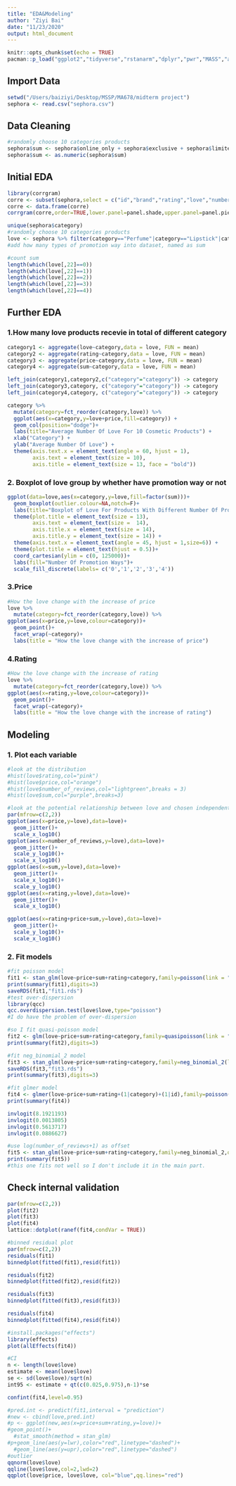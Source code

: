 ```yaml
---
title: "EDA&Modeling"
author: "Ziyi Bai"
date: "11/23/2020"
output: html_document
---
```


```r
knitr::opts_chunk$set(echo = TRUE)
pacman::p_load("ggplot2","tidyverse","rstanarm","dplyr","pwr","MASS","arm","corrgram","lme4")
```

## Import Data
```r
setwd("/Users/baiziyi/Desktop/MSSP/MA678/midterm project")
sephora <- read.csv("sephora.csv")
```

## Data Cleaning
```r
#randomly choose 10 categories products 
sephora$sum <- sephora$online_only + sephora$exclusive + sephora$limited_edition + sephora$limited_time_offer
sephora$sum <- as.numeric(sephora$sum)
```

## Initial EDA 
```r
library(corrgram)
corre <- subset(sephora,select = c("id","brand","rating","love","number_of_reviews","price","online_only","exclusive","limited_edition","limited_time_offer","sum"))
corre <- data.frame(corre)
corrgram(corre,order=TRUE,lower.panel=panel.shade,upper.panel=panel.pie,text.panel=panel.txt,main="Correlation Of Sephora Intercorrelations")
```

```r
unique(sephora$category)
#randomly choose 10 categories products 
love <- sephora %>% filter(category=="Perfume"|category=="Lipstick"|category=="Shampoo"|category=="Anti-Aging"|category=="Face Masks"|category=="Eye Brushes"|category=="Eyeshadow"|category=="Hair Oil"|category=="Shaving"|category=="Candles")
#add how many types of promotion way into dataset, named as sum
```

```r
#count sum 
length(which(love[,22]==0))
length(which(love[,22]==1))
length(which(love[,22]==2))
length(which(love[,22]==3))
length(which(love[,22]==4))
```

## Further EDA
### 1.How many love products recevie in total of different category 
```r
category1 <- aggregate(love~category,data = love, FUN = mean)
category2 <- aggregate(rating~category,data = love, FUN = mean)
category3 <- aggregate(price~category,data = love, FUN = mean)
category4 <- aggregate(sum~category,data = love, FUN = mean)

left_join(category1,category2,c("category"="category")) -> category
left_join(category3,category, c("category"="category")) -> category
left_join(category4,category, c("category"="category")) -> category

category %>% 
  mutate(category=fct_reorder(category,love)) %>%
  ggplot(aes(x=category,y=love+price,fill=category)) +
  geom_col(position="dodge")+
  labs(title="Average Number Of Love For 10 Cosmetic Products") +
  xlab("Category") +
  ylab("Average Number Of Love") +
  theme(axis.text.x = element_text(angle = 60, hjust = 1),
        axis.text = element_text(size = 10),
        axis.title = element_text(size = 13, face = "bold"))
```

### 2. Boxplot of love group by whether have promotion way or not
```r
ggplot(data=love,aes(x=category,y=love,fill=factor(sum)))+
  geom_boxplot(outlier.colour=NA,notch=F)+
  labs(title="Boxplot of Love For Products With Different Number Of Promotion Ways",x="Category",y="Number Of Love Receives")+
  theme(plot.title = element_text(size = 13),
        axis.text = element_text(size =  14),
        axis.title.x = element_text(size = 14),
        axis.title.y = element_text(size = 14)) + 
  theme(axis.text.x = element_text(angle = 45, hjust = 1,size=6)) +
  theme(plot.title = element_text(hjust = 0.5))+
  coord_cartesian(ylim = c(0, 125000))+
  labs(fill="Number Of Promotion Ways")+
  scale_fill_discrete(labels= c('0','1','2','3','4'))
```

### 3.Price
```r
#How the love change with the increase of price
love %>% 
  mutate(category=fct_reorder(category,love)) %>%
ggplot(aes(x=price,y=love,colour=category))+
  geom_point()+
  facet_wrap(~category)+
  labs(title = "How the love change with the increase of price")
```

### 4.Rating 
```r
#How the love change with the increase of rating
love %>% 
  mutate(category=fct_reorder(category,love)) %>%
ggplot(aes(x=rating,y=love,colour=category))+
  geom_point()+
  facet_wrap(~category)+
  labs(title = "How the love change with the increase of rating")
```

## Modeling
### 1. Plot each variable 
```r
#look at the distribution
#hist(love$rating,col="pink")
#hist(love$price,col="orange")
#hist(love$number_of_reviews,col="lightgreen",breaks = 3)
#hist(love$sum,col="purple",breaks=3)

#look at the potential relationship between love and chosen independent variables
par(mfrow=c(2,2))
ggplot(aes(x=price,y=love),data=love)+
  geom_jitter()+
  scale_x_log10()
ggplot(aes(x=number_of_reviews,y=love),data=love)+
  geom_jitter()+
  scale_y_log10()+
  scale_x_log10()
ggplot(aes(x=sum,y=love),data=love)+
  geom_jitter()+
  scale_x_log10()+
  scale_y_log10()
ggplot(aes(x=rating,y=love),data=love)+
  geom_jitter()+
  scale_x_log10()

ggplot(aes(x=rating+price+sum,y=love),data=love)+
  geom_jitter()+
  scale_y_log10()+
  scale_x_log10()
```

### 2. Fit models
```r
#fit poisson model
fit1 <- stan_glm(love~price+sum+rating+category,family=poisson(link = "log"),data=love,refresh=0)
print(summary(fit1),digits=3)
saveRDS(fit1,"fit1.rds")
#test over-dispersion
library(qcc)
qcc.overdispersion.test(love$love,type="poisson")
#I do have the problem of over-dispersion 
```

```r
#so I fit quasi-poisson model
fit2 <- glm(love~price+sum+rating+category,family=quasipoisson(link = "log"),data=love)
print(summary(fit2),digits=3)
```

```r
#fit neg_binomial_2 model
fit3 <- stan_glm(love~price+sum+rating+category,family=neg_binomial_2(link = "log"),data=love,refresh=0)
saveRDS(fit3,"fit3.rds")
print(summary(fit3),digits=3)
```

```r
#fit glmer model 
fit4 <- glmer(love~price+sum+rating+(1|category)+(1|id),family=poisson(link="log"),data=love)
print(summary(fit4))

invlogit(8.1921193)
invlogit(0.0013805)
invlogit(0.5613717)
invlogit(0.0886627)
```

```r
#use log(number_of_reviews+1) as offset
fit5 <- stan_glm(love~price+sum+rating+category,family=neg_binomial_2,offset=log(number_of_reviews+1),data=love,refresh=0)
print(summary(fit5))
#this one fits not well so I don't include it in the main part.
```

## Check internal validation 
```r
par(mfrow=c(2,2))
plot(fit2)
plot(fit3)
plot(fit4)
lattice::dotplot(ranef(fit4,condVar = TRUE))
```

```r
#binned residual plot
par(mfrow=c(2,2))
residuals(fit1)
binnedplot(fitted(fit1),resid(fit1))

residuals(fit2)
binnedplot(fitted(fit2),resid(fit2))

residuals(fit3)
binnedplot(fitted(fit3),resid(fit3))

residuals(fit4)
binnedplot(fitted(fit4),resid(fit4))
```

```r
#install.packages("effects")
library(effects)
plot(allEffects(fit4))
```

```r
#CI
n <- length(love$love)
estimate <- mean(love$love)
se <- sd(love$love)/sqrt(n)
int95 <- estimate + qt(c(0.025,0.975),n-1)*se

confint(fit4,level=0.95)

#pred.int <- predict(fit1,interval = "prediction")
#new <- cbind(love,pred.int)
#p <- ggplot(new,aes(x=price+sum+rating,y=love))+
#geom_point()+
  #stat_smooth(method = stan_glm)
#p+geom_line(aes(y=lwr),color="red",linetype="dashed")+
  #geom_line(aes(y=upr),color="red",linetype="dashed")
#outlier
qqnorm(love$love)
qqline(love$love,col=2,lwd=2)
qqplot(love$price, love$love, col="blue",qq.lines="red")
```




